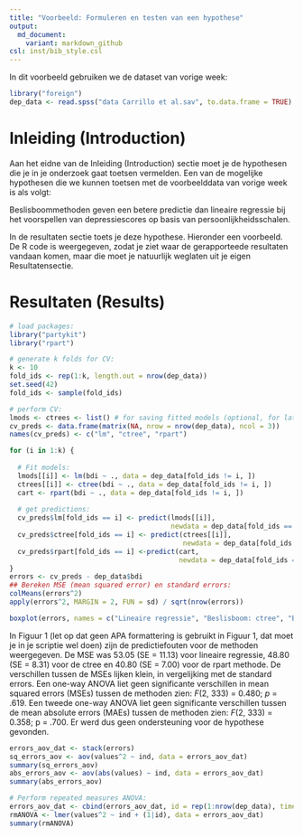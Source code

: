 ```yaml
---
title: "Voorbeeld: Formuleren en testen van een hypothese"
output:
  md_document:
    variant: markdown_github
csl: inst/bib_style.csl
---
```


In dit voorbeeld gebruiken we de dataset van vorige week:

```r
library("foreign")
dep_data <- read.spss("data Carrillo et al.sav", to.data.frame = TRUE)
```

# Inleiding (Introduction)

Aan het eidne van de Inleiding (Introduction) sectie moet je de hypothesen die je in je onderzoek gaat toetsen vermelden. Een van de mogelijke hypothesen die we kunnen toetsen met de voorbeelddata van vorige week is als volgt: 

Beslisboommethoden geven een betere predictie dan lineaire regressie bij het voorspellen van depressiescores op basis van persoonlijkheidsschalen.  

In de resultaten sectie toets je deze hypothese. Hieronder een voorbeeld. De R code is weergegeven, zodat je ziet waar de gerapporteede resultaten vandaan komen, maar die moet je natuurlijk weglaten uit je eigen Resultatensectie.

# Resultaten (Results)

```r
# load packages:
library("partykit")
library("rpart")

# generate k folds for CV:
k <- 10
fold_ids <- rep(1:k, length.out = nrow(dep_data))
set.seed(42)
fold_ids <- sample(fold_ids)

# perform CV:
lmods <- ctrees <- list() # for saving fitted models (optional, for later use)
cv_preds <- data.frame(matrix(NA, nrow = nrow(dep_data), ncol = 3))
names(cv_preds) <- c("lm", "ctree", "rpart")

for (i in 1:k) {
  
  # Fit models: 
  lmods[[i]] <- lm(bdi ~ ., data = dep_data[fold_ids != i, ])
  ctrees[[i]] <- ctree(bdi ~ ., data = dep_data[fold_ids != i, ])
  cart <- rpart(bdi ~ ., data = dep_data[fold_ids != i, ])
  
  # get predictions:
  cv_preds$lm[fold_ids == i] <- predict(lmods[[i]], 
                                        newdata = dep_data[fold_ids == i,])
  cv_preds$ctree[fold_ids == i] <- predict(ctrees[[i]], 
                                           newdata = dep_data[fold_ids == i,])
  cv_preds$rpart[fold_ids == i] <-predict(cart, 
                                          newdata = dep_data[fold_ids == i,])
}
errors <- cv_preds - dep_data$bdi
## Bereken MSE (mean squared error) en standard errors:
colMeans(errors^2)
apply(errors^2, MARGIN = 2, FUN = sd) / sqrt(nrow(errors))
```

```r
boxplot(errors, names = c("Lineaire regressie", "Beslisboom: ctree", "Beslisboom: rpart"))
```

In Figuur 1 (let op dat geen APA formattering is gebruikt in Figuur 1, dat moet je in je scriptie wel doen) zijn de predictiefouten voor de methoden weergegeven. De MSE was 53.05 (SE = 11.13) voor lineaire regressie, 48.80 (SE = 8.31) voor de ctree en 40.80 (SE = 7.00) voor de rpart methode. De verschillen tussen de MSEs lijken klein, in vergelijking met de standard errors. Een one-way ANOVA liet geen significante verschillen in mean squared errors (MSEs) tussen de methoden zien: $F$(2, 333) = 0.480; $p$ = .619. Een tweede one-way ANOVA liet geen significante verschillen tussen de mean absolute errors (MAEs) tussen de methoden zien: $F$(2, 333) = 0.358; p = .700. Er werd dus geen ondersteuning voor de hypothese gevonden. 

```r
errors_aov_dat <- stack(errors)
sq_errors_aov <- aov(values^2 ~ ind, data = errors_aov_dat)
summary(sq_errors_aov)
abs_errors_aov <- aov(abs(values) ~ ind, data = errors_aov_dat)
summary(abs_errors_aov)
```


```r
# Perform repeated measures ANOVA:
errors_aov_dat <- cbind(errors_aov_dat, id = rep(1:nrow(dep_data), times = 3))
rmANOVA <- lmer(values^2 ~ ind + (1|id), data = errors_aov_dat)
summary(rmANOVA)
```
